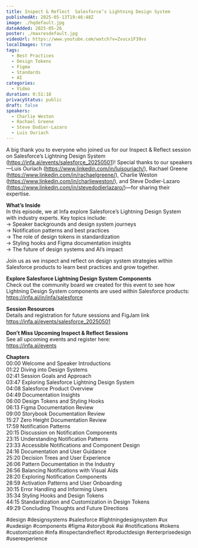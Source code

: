 ```yaml
---
title: Inspect & Reflect  Salesforce’s Lightning Design System
publishedAt: 2025-05-13T19:46:48Z
image: ./hqdefault.jpg
dateAdded: 2025-05-26
poster: ./maxresdefault.jpg
videoUrl: https://www.youtube.com/watch?v=Zvucx1F39vs
localImages: true
tags:
  - Best Practices
  - Design Tokens
  - Figma
  - Standards
  - AI
categories:
  - Video
duration: 0:51:18
privacyStatus: public
draft: false
speakers:
  - Charlie Weston
  - Rachael Greene
  - Steve Dodier-Lazaro
  - Luis Ouriach
---
```

A big thank you to everyone who joined us for our Inspect & Reflect session on Salesforce’s Lightning Design System (https://infa.ai/events/salesforce_20250501)! Special thanks to our speakers—Luis Ouriach (https://www.linkedin.com/in/luisouriach/), Rachael Greene (https://www.linkedin.com/in/rachaelgreene/), Charlie Weston (https://www.linkedin.com/in/charlieweston/), and Steve Dodier-Lazaro (https://www.linkedin.com/in/stevedodierlazaro/)—for sharing their expertise.

**What’s Inside**  
In this episode, we at Infa explore Salesforce’s Lightning Design System with industry experts. Key topics include:  
→ Speaker backgrounds and design system journeys  
→ Notification patterns and best practices  
→ The role of design tokens in standardization  
→ Styling hooks and Figma documentation insights  
→ The future of design systems and AI’s impact

Join us as we inspect and reflect on design system strategies within Salesforce products to learn best practices and grow together.

**Explore Salesforce Lightning Design System Components**  
Check out the community board we created for this event to see how Lightning Design System components are used within Salesforce products:  
https://infa.ai/in/infa/salesforce

**Session Resources**  
Details and registration for future sessions and FigJam link  
  https://infa.ai/events/salesforce_20250501

**Don’t Miss Upcoming Inspect & Reflect Sessions**  
See all upcoming events and register here:  
https://infa.ai/events

**Chapters**  
00:00 Welcome and Speaker Introductions  
01:22 Diving into Design Systems  
02:41 Session Goals and Approach  
03:47 Exploring Salesforce Lightning Design System  
04:08 Salesforce Product Overview  
04:49 Documentation Insights  
06:00 Design Tokens and Styling Hooks  
06:13 Figma Documentation Review  
09:00 Storybook Documentation Review  
15:27 Zero Height Documentation Review  
17:59 Notification Patterns  
20:15 Discussion on Notification Components  
23:15 Understanding Notification Patterns  
23:33 Accessible Notifications and Component Design  
24:16 Documentation and User Guidance  
25:20 Decision Trees and User Experience  
26:06 Pattern Documentation in the Industry  
26:56 Balancing Notifications with Visual Aids  
28:20 Exploring Notification Components  
28:59 Activation Patterns and User Onboarding  
30:15 Error Handling and Informing Users  
35:34 Styling Hooks and Design Tokens  
44:15 Standardization and Customization in Design Tokens  
49:29 Concluding Thoughts and Future Directions

#design #designsystems #salesforce #lightningdesignsystem #ux #uxdesign #components #figma #storybook #ai #notifications #tokens #customization #infa #inspectandreflect #productdesign #enterprisedesign #userexperience
